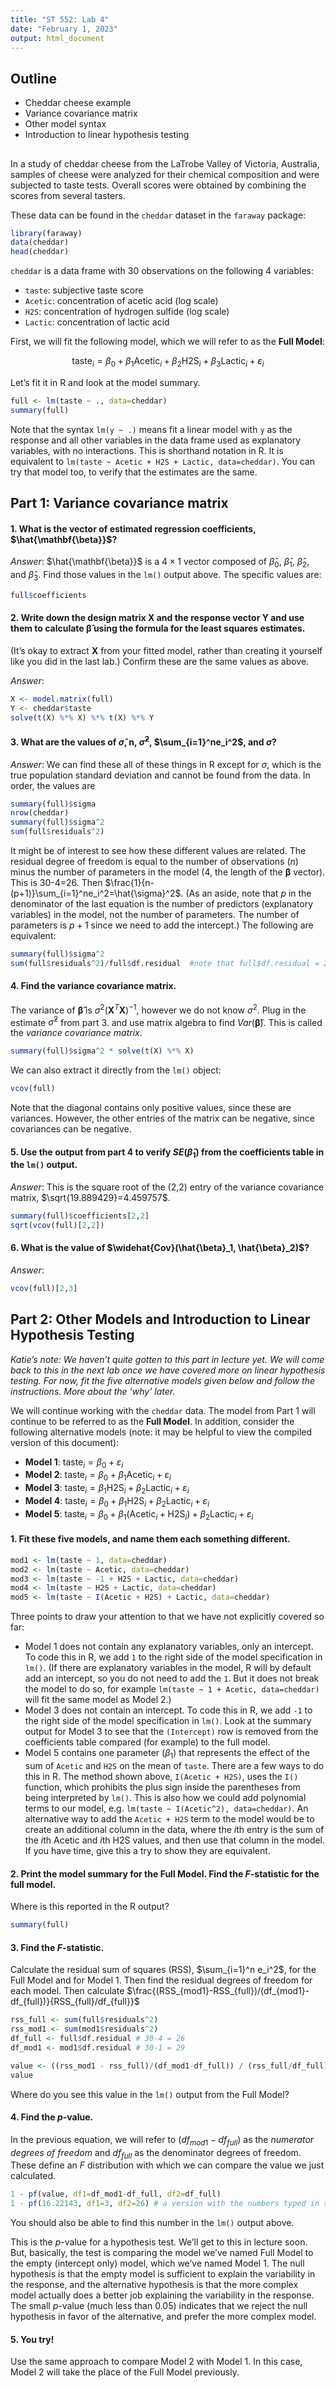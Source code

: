 ```yaml
---
title: "ST 552: Lab 4"
date: "February 1, 2023"
output: html_document
---
```


## Outline

- Cheddar cheese example
- Variance covariance matrix
- Other model syntax
- Introduction to linear hypothesis testing

##

In a study of cheddar cheese from the LaTrobe Valley of Victoria, Australia, samples of cheese were analyzed for their chemical composition and were subjected to taste tests. Overall scores were obtained by combining the scores from several tasters.

These data can be found in the `cheddar` dataset in the `faraway` package:

```r
library(faraway)
data(cheddar)
head(cheddar)
```

`cheddar` is a data frame with 30 observations on the following 4 variables:

- `taste`: subjective taste score
- `Acetic`: concentration of acetic acid (log scale)
- `H2S`: concentration of hydrogen sulfide (log scale)
- `Lactic`: concentration of lactic acid

First, we will fit the following model, which we will refer to as the **Full Model**:

$$\text{taste}_i = \beta_0 + \beta_1\text{Acetic}_i + \beta_2\text{H2S}_i+\beta_3\text{Lactic}_i+\varepsilon_i$$

Let's fit it in R and look at the model summary.

```r
full <- lm(taste ~ ., data=cheddar)
summary(full)
```

Note that the syntax `lm(y ~ .)` means fit a linear model with `y` as the response and all other variables in the data frame used as explanatory variables, with no interactions. This is shorthand notation in R. It is equivalent to `lm(taste ~ Acetic + H2S + Lactic, data=cheddar)`. You can try that model too, to verify that the estimates are the same.

## Part 1: Variance covariance matrix

#### 1. What is the vector of estimated regression coefficients, $\hat{\mathbf{\beta}}$?

*Answer*: $\hat{\mathbf{\beta}}$ is a $4 \times 1$ vector composed of $\hat{\beta}_0$, $\hat{\beta}_1$, $\hat{\beta}_2$, and $\hat{\beta}_3$. Find those values in the `lm()` output above. The specific values are:

```r
full$coefficients
```

#### 2. Write down the design matrix $\mathbf{X}$ and the response vector $\mathbf{Y}$ and use them to calculate $\mathbf{\hat{\beta}}$ using the formula for the least squares estimates. 

(It's okay to extract $\mathbf{X}$ from your fitted model, rather than creating it yourself like you did in the last lab.) Confirm these are the same values as above.

*Answer*:

```r
X <- model.matrix(full)
Y <- cheddar$taste
solve(t(X) %*% X) %*% t(X) %*% Y
```

#### 3. What are the values of $\hat{\sigma}$, n, $\hat{\sigma}^2$, $\sum_{i=1}^ne_i^2$, and $\sigma$?

*Answer*: We can find these all of these things in R except for $\sigma$, which is the true population standard deviation and cannot be found from the data. In order, the values are

```r
summary(full)$sigma
nrow(cheddar)
summary(full)$sigma^2
sum(full$residuals^2)
```

It might be of interest to see how these different values are related. The residual degree of freedom is equal to the number of observations ($n$) minus the number of parameters in the model (4, the length of the $\mathbf{\beta}$ vector). This is 30-4=26. Then $\frac{1}{n-(p+1)}\sum_{i=1}^ne_i^2=\hat{\sigma}^2$. (As an aside, note that $p$ in the denominator of the last equation is the number of predictors (explanatory variables) in the model, not the number of parameters. The number of parameters is $p+1$ since we need to add the intercept.) The following are equivalent:

```r
summary(full)$sigma^2
sum(full$residuals^2)/full$df.residual  #note that full$df.residual = 26
```

#### 4. Find the variance covariance matrix.

The variance of $\mathbf{\hat{\beta}}$ is $\sigma^2(\mathbf{X}^T\mathbf{X})^{-1}$, however we do not know $\sigma^2$. Plug in the estimate $\hat{\sigma}^2$ from part 3. and use matrix algebra to find $Var(\mathbf{\hat{\beta}})$. This is called the *variance covariance matrix*.

```r
summary(full)$sigma^2 * solve(t(X) %*% X)
```

We can also extract it directly from the `lm()` object:

```r
vcov(full)
```

Note that the diagonal contains only positive values, since these are variances. However, the other entries of the matrix can be negative, since covariances can be negative.

#### 5. Use the output from part 4 to verify $SE(\hat{\beta}_1)$ from the coefficients table in the `lm()` output.

*Answer*: This is the square root of the (2,2) entry of the variance covariance matrix, $\sqrt{19.889429}=4.459757$.

```r
summary(full)$coefficients[2,2]
sqrt(vcov(full)[2,2])
```

#### 6. What is the value of $\widehat{Cov}(\hat{\beta}_1, \hat{\beta}_2)$?

*Answer*:

```r
vcov(full)[2,3]
```

## Part 2: Other Models and Introduction to Linear Hypothesis Testing

*Katie's note: We haven't quite gotten to this part in lecture yet. We will come back to this in the next lab once we have covered more on linear hypothesis testing. For now, fit the five alternative models given below and follow the instructions. More about the 'why' later.*

We will continue working with the `cheddar` data. The model from Part 1 will continue to be referred to as the **Full Model**. In addition, consider the following alternative models (note: it may be helpful to view the compiled version of this document):

- **Model 1**: $\text{taste}_i=\beta_0+\varepsilon_i$
- **Model 2**: $\text{taste}_i=\beta_0+\beta_1\text{Acetic}_i+\varepsilon_i$
- **Model 3**: $\text{taste}_i=\beta_1\text{H2S}_i+\beta_2\text{Lactic}_i+\varepsilon_i$
- **Model 4**: $\text{taste}_i=\beta_0+\beta_1\text{H2S}_i+\beta_2\text{Lactic}_i+\varepsilon_i$
- **Model 5**: $\text{taste}_i=\beta_0+\beta_1(\text{Acetic}_i+\text{H2S}_i)+\beta_2\text{Lactic}_i+\varepsilon_i$

#### 1. Fit these five models, and name them each something different.

```r
mod1 <- lm(taste ~ 1, data=cheddar)
mod2 <- lm(taste ~ Acetic, data=cheddar)
mod3 <- lm(taste ~ -1 + H2S + Lactic, data=cheddar)
mod4 <- lm(taste ~ H2S + Lactic, data=cheddar)
mod5 <- lm(taste ~ I(Acetic + H2S) + Lactic, data=cheddar)
```

Three points to draw your attention to that we have not explicitly covered so far:

  - Model 1 does not contain any explanatory variables, only an intercept. To code this in R, we add `1` to the right side of the model specification in `lm()`. (If there are explanatory variables in the model, R will by default add an intercept, so you do not need to add the `1`. But it does not break the model to do so, for example `lm(taste ~ 1 + Acetic, data=cheddar)` will fit the same model as Model 2.)
  - Model 3 does not contain an intercept. To code this in R, we add `-1` to the right side of the model specification in `lm()`. Look at the summary output for Model 3 to see that the `(Intercept)` row is removed from the coefficients table compared (for example) to the full model.
  - Model 5 contains one parameter ($\beta_1$) that represents the effect of the sum of `Acetic` and `H2S` on the mean of `taste`. There are a few ways to do this in R. The method shown above, `I(Acetic + H2S)`, uses the `I()` function, which prohibits the plus sign inside the parentheses from being interpreted by `lm()`. This is also how we could add polynomial terms to our model, e.g. `lm(taste ~ I(Acetic^2), data=cheddar)`. An alternative way to add the `Acetic + H2S` term to the model would be to create an additional column in the data, where the $i$th entry is the sum of the $i$th Acetic and $i$th H2S values, and then use that column in the model. If you have time, give this a try to show they are equivalent.

#### 2. Print the model summary for the Full Model. Find the  $F$-statistic for the full model. 

Where is this reported in the R output?

```r
summary(full)
```

#### 3. Find the $F$-statistic.

Calculate the residual sum of squares (RSS), $\sum_{i=1}^n e_i^2$, for the Full Model and for Model 1. Then find the residual degrees of freedom for each model. Then calculate $\frac{(RSS_{mod1}-RSS_{full})/(df_{mod1}-df_{full})}{RSS_{full}/df_{full}}$

```r
rss_full <- sum(full$residuals^2)
rss_mod1 <- sum(mod1$residuals^2)
df_full <- full$df.residual # 30-4 = 26
df_mod1 <- mod1$df.residual # 30-1 = 29

value <- ((rss_mod1 - rss_full)/(df_mod1-df_full)) / (rss_full/df_full)
value
```

Where do you see this value in the `lm()` output from the Full Model?

#### 4. Find the $p$-value.

In the previous equation, we will refer to $(df_{mod1}-df_{full})$ as the *numerator degrees of freedom* and $df_{full}$ as the denominator degrees of freedom. These define an $F$ distribution with which we can compare the value we just calculated.

```r
1 - pf(value, df1=df_mod1-df_full, df2=df_full)
1 - pf(16.22143, df1=3, df2=26) # a version with the numbers typed in so it's a little easier to see
```

You should also be able to find this number in the `lm()` output above. 

This is the $p$-value for a hypothesis test. We'll get to this in lecture soon. But, basically, the test is comparing the model we've named Full Model to the empty (intercept only) model, which we've named Model 1. The null hypothesis is that the empty model is sufficient to explain the variability in the response, and the alternative hypothesis is that the more complex model actually does a better job explaining the variability in the response. The small $p$-value (much less than 0.05) indicates that we reject the null hypothesis in favor of the alternative, and prefer the more complex model.

#### 5. You try! 

Use the same approach to compare Model 2 with Model 1. In this case, Model 2 will take the place of the Full Model previously.

